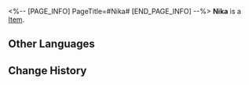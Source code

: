 <%-- [PAGE_INFO]
PageTitle=#Nika#
[END_PAGE_INFO] --%>
{{Item Infobox
|id          = 250117
|image       = Item Nika.png{{subst:void|<!--$UPLOAD:<<SpriteOutput/AvatarShopIcon/NPC/11214.png>-<Item Nika.png>-<Item Icons>>-->}}
|type        = 
|invCategory = 
|rarity      = 4
|effect      = 
|description = 
}}
'''Nika''' is a [[Item]].

==Other Languages==
{{Other Languages
|en   = Nika
|zhs  = 尼古莱
|zht  = 尼古萊
|ja   = ニコラ
|ko   = 니카
|es   = Nika
|fr   = Nika
|ru   = Ника
|th   = Nika
|vi   = Nika
|de   = Nika
|id   = Nika
|pt   = Nika
}}

==Change History==
{{Change History|1.1}}